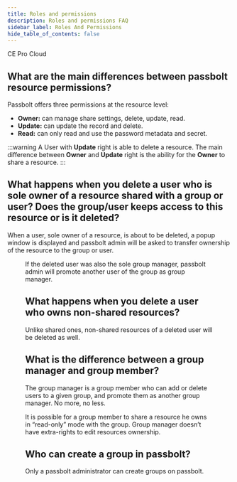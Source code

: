 ```yaml
---
title: Roles and permissions
description: Roles and permissions FAQ
sidebar_label: Roles And Permissions
hide_table_of_contents: false
---
```



<div style={{display: "flex", gap: "1rem"}}>
  <Chips link="https://www.passbolt.com/ce/docker" isUnderMainTitle={true}>CE</Chips>
  <Chips link="https://www.passbolt.com/pricing/pro" isUnderMainTitle={true}>Pro</Chips>
  <Chips link="https://www.passbolt.com/pricing/cloud" isUnderMainTitle={true}>Cloud</Chips>
</div>

##  What are the main differences between passbolt resource permissions?

Passbolt offers three permissions at the resource level:

* <b>Owner:</b> can manage share settings, delete, update, read.
* <b>Update:</b> can update the record and delete.
* <b>Read:</b> can only read and use the password metadata and secret.

:::warning
A User with <b>Update</b> right is able to delete a resource. The main difference between <b>Owner</b> and <b>Update</b>
 right is the ability for the <b>Owner</b> to share a resource.
:::

## What happens when you delete a user who is sole owner of a resource shared with a group or user? Does the group/user keeps access to this resource or is it deleted?


When a user, sole owner of a resource, is about to be deleted, a popup window is displayed and passbolt admin will be asked to transfer ownership of the resource to the group or user.
<Figure
  src={
    '/img/help/2022/05/delete-user-group.png'
  }
  caption="fig. Shared password ownership transfer"
  alt="Shared password ownership transfer"
/>


If the deleted user was also the sole group manager, passbolt admin will promote another user of the group as group manager.

## What happens when you delete a user who owns non-shared resources?

Unlike shared ones, non-shared resources of a deleted user will be deleted as well.

## What is the difference between a group manager and group member?

The group manager is a group member who can add or delete users to a given group, and promote them as another group manager. No more, no less.

It is possible for a group member to share a resource he owns in “read-only” mode with the group. Group manager doesn’t have extra-rights to edit resources ownership.

## Who can create a group in passbolt?

Only a passbolt administrator can create groups on passbolt.
